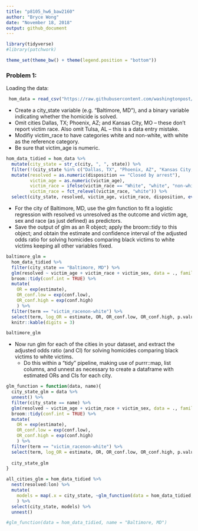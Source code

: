 ```yaml
---
title: "p8105_hw6_baw2160"
author: "Bryce Wong"
date: "November 18, 2018"
output: github_document
---
```


```r
library(tidyverse)
#library(patchwork)

theme_set(theme_bw() + theme(legend.position = "bottom"))
```

### Problem 1:

Loading the data: 

```r
 hom_data = read_csv("https://raw.githubusercontent.com/washingtonpost/data-homicides/master/homicide-data.csv")
```

* Create a city_state variable (e.g. “Baltimore, MD”), and a binary variable indicating whether the homicide is solved. 
* Omit cities Dallas, TX; Phoenix, AZ; and Kansas City, MO – these don’t report victim race. Also omit Tulsa, AL – this is a data entry mistake. 
* Modifiy victim_race to have categories white and non-white, with white as the reference category. 
* Be sure that victim_age is numeric.

```r
hom_data_tidied = hom_data %>% 
  mutate(city_state = str_c(city, ", ", state)) %>% 
  filter(!(city_state %in% c("Dallas, TX", "Phoenix, AZ", "Kansas City, MO", "Tulsa, AL"))) %>% 
  mutate(resolved = as.numeric(disposition == "Closed by arrest"),
         victim_age = as.numeric(victim_age),
         victim_race = ifelse(victim_race == "White", "white", "non-white"),
         victim_race = fct_relevel(victim_race, "white")) %>% 
  select(city_state, resolved, victim_age, victim_race, disposition, everything())
```

* For the city of Baltimore, MD, use the glm function to fit a logistic regression with resolved vs unresolved as the outcome and victim age, sex and race (as just defined) as predictors. 
* Save the output of glm as an R object; apply the broom::tidy to this object; and obtain the estimate and confidence interval of the adjusted odds ratio for solving homicides comparing black victims to white victims keeping all other variables fixed.

```r
baltimore_glm = 
  hom_data_tidied %>% 
  filter(city_state == "Baltimore, MD") %>% 
  glm(resolved ~ victim_age + victim_race + victim_sex, data = ., family = binomial()) %>% 
  broom::tidy(conf.int = TRUE) %>% 
  mutate(
    OR = exp(estimate),
    OR_conf.low = exp(conf.low),
    OR_conf.high = exp(conf.high)
    ) %>%
  filter(term == "victim_racenon-white") %>% 
  select(term, log_OR = estimate, OR, OR_conf.low, OR_conf.high, p.value) %>% 
  knitr::kable(digits = 3)

baltimore_glm
```

* Now run glm for each of the cities in your dataset, and extract the adjusted odds ratio (and CI) for solving homicides comparing black victims to white victims. 
    * Do this within a “tidy” pipeline, making use of purrr::map, list columns, and unnest as necessary to create a dataframe with estimated ORs and CIs for each city.

```r
glm_function = function(data, name){
  city_state_glm = data %>% 
  unnest() %>% 
  filter(city_state == name) %>% 
  glm(resolved ~ victim_age + victim_race + victim_sex, data = ., family = binomial()) %>% 
  broom::tidy(conf.int = TRUE) %>% 
  mutate(
    OR = exp(estimate),
    OR_conf.low = exp(conf.low),
    OR_conf.high = exp(conf.high)
    ) %>%
  filter(term == "victim_racenon-white") %>% 
  select(term, log_OR = estimate, OR, OR_conf.low, OR_conf.high, p.value)
  
  city_state_glm
}
```

```r
all_cities_glm = hom_data_tidied %>% 
  nest(resolved:lon) %>% 
  mutate(
    models = map(.x = city_state, ~glm_function(data = hom_data_tidied, name = .x))
    ) %>% 
  select(city_state, models) %>% 
  unnest()

#glm_function(data = hom_data_tidied, name = "Baltimore, MD")
```

